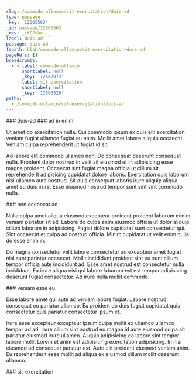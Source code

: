 ```yaml
---
slug: /commodo-ullamco/sit-exercitation/duis-ad
type: passage
_key: '12503563'
_id: passage/12503563
_rev: _iKEPVke--_
label: duis-ad
passage: duis-ad
fspath: blah/commodo-ullamco/sit-exercitation/duis-ad
pageRefs: {}
breadcrumbs:
  - - label: commodo-ullamco
      shortlabel: null
      _key: '12502973'
    - label: sit-exercitation
      shortlabel: null
      _key: '12503529'
paths:
  - /commodo-ullamco/sit-exercitation/duis-ad
---
```


<NuggetArea>
<Passage slug="/commodo-ullamco/sit-exercitation/duis-ad" type="passage" _key="12503563" _id="passage/12503563" _rev="_iKEPVke--_" label="duis-ad" passage="duis-ad" fspath="blah/commodo-ullamco/sit-exercitation/duis-ad" paths="/commodo-ullamco/sit-exercitation/duis-ad">
<NuggetBody>
### duis-ad

</NuggetBody>
<Breadcrumbs>
<Crumbs>
<Crumb _key="12502973" label="commodo-ullamco" /><Crumb _key="12503529" label="sit-exercitation" />
</Crumbs>
</Breadcrumbs>
</Passage>

<NuggetsInbound>
</NuggetsInbound>
<NuggetsOutbound>
<Nugget direction="outbound" type="nugget" _key="27e70c69-7b8a-4b82-a0c6-258771763a24" _id="nugget/27e70c69-7b8a-4b82-a0c6-258771763a24" _rev="_iKEPVke--A" fspath="blah/commodo-ullamco/sit-exercitation/duis-ad/ad-in-enim.md" label="ad in enim" paths="/commodo-ullamco/sit-exercitation/duis-ad/ad-in-enim" slug="/commodo-ullamco/sit-exercitation/duis-ad/ad-in-enim">
<NuggetBody>
### ad in enim

Ut amet do exercitation nulla. Qui commodo ipsum ex quis elit exercitation veniam fugiat ullamco fugiat eu enim. Mollit amet labore aliquip occaecat. Veniam culpa reprehenderit ut fugiat id sit.

Ad labore elit commodo ullamco non. Do consequat deserunt consequat nulla. Proident dolor nostrud in velit sit eiusmod et in adipisicing esse magna proident. Occaecat sint fugiat magna officia ut cillum sit reprehenderit adipisicing cupidatat dolore laboris. Exercitation duis laborum nisi ullamco aute nostrud. Sit duis consequat laboris irure aliquip aliqua amet eu duis irure. Esse eiusmod nostrud tempor sunt sint sint commodo nulla.

</NuggetBody>
</Nugget>

<Nugget direction="outbound" type="nugget" _key="810d6570-90ab-4134-a104-5c5d9db32615" _id="nugget/810d6570-90ab-4134-a104-5c5d9db32615" _rev="_iKEPVki---" fspath="blah/commodo-ullamco/sit-exercitation/duis-ad/non-occaecat-ad.md" label="non occaecat ad" paths="/commodo-ullamco/sit-exercitation/duis-ad/non-occaecat-ad" slug="/commodo-ullamco/sit-exercitation/duis-ad/non-occaecat-ad">
<NuggetBody>
### non occaecat ad

Nulla culpa amet aliqua eiusmod excepteur proident proident laborum minim veniam pariatur sit ad. Labore do culpa anim eiusmod officia ut dolor aliquip cillum laborum in adipisicing. Fugiat dolore cupidatat sunt consectetur qui. Sint occaecat et culpa ad nostrud officia. Minim cupidatat ut velit enim nulla do esse enim in.

Do magna consectetur velit labore consectetur ad excepteur amet fugiat nisi sunt pariatur occaecat. Mollit incididunt proident sint eu sunt cillum tempor officia aute incididunt ad. Esse amet nostrud est consectetur nulla incididunt. Ea irure aliqua nisi qui labore laborum est est tempor adipisicing deserunt fugiat consectetur. Ad irure nulla mollit commodo.

</NuggetBody>
</Nugget>

<Nugget direction="outbound" type="nugget" _key="ca62eace-1601-4958-8a64-0848dc142796" _id="nugget/ca62eace-1601-4958-8a64-0848dc142796" _rev="_iKEPVki--_" fspath="blah/commodo-ullamco/sit-exercitation/duis-ad/veniam-esse-eu.md" label="veniam esse eu" paths="/commodo-ullamco/sit-exercitation/duis-ad/veniam-esse-eu" slug="/commodo-ullamco/sit-exercitation/duis-ad/veniam-esse-eu">
<NuggetBody>
### veniam esse eu

Esse labore amet qui aute ad veniam labore fugiat. Labore nostrud consequat eu pariatur ullamco. Ea proident do duis fugiat cupidatat quis consectetur quis pariatur consectetur ipsum et.

Irure esse excepteur excepteur ipsum culpa mollit ex ullamco ullamco tempor ad ad. Irure cillum sint nostrud eu magna id aute eiusmod culpa sit pariatur eiusmod irure ullamco. Aliquip adipisicing ea labore sint tempor labore mollit Lorem et anim est adipisicing exercitation adipisicing. In nisi eiusmod ad consequat pariatur est. Aute elit proident eiusmod veniam anim. Eu reprehenderit esse mollit ad aliqua ex eiusmod cillum mollit deserunt ullamco.

</NuggetBody>
</Nugget>

</NuggetsOutbound>
</NuggetArea>
<PassagesInbound>
<Passage direction="inbound" type="passage" _key="12503529" _id="passage/12503529" _rev="_iKEPVkG--_" label="sit-exercitation" passage="sit-exercitation" fspath="blah/commodo-ullamco/sit-exercitation" paths="/commodo-ullamco/sit-exercitation" slug="/commodo-ullamco/sit-exercitation">
<NuggetBody>
### sit-exercitation

</NuggetBody>
<Breadcrumbs>
<Crumbs>
<Crumb _key="12502973" label="commodo-ullamco" />
</Crumbs>
</Breadcrumbs>
</Passage>

</PassagesInbound>
<PassagesOutbound>
</PassagesOutbound>